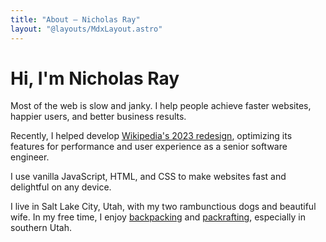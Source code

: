 ```yaml
---
title: "About — Nicholas Ray"
layout: "@layouts/MdxLayout.astro"
---
```



# Hi, I'm Nicholas Ray

Most of the web is slow and janky. I help people achieve faster websites,
happier users, and better business results.

Recently, I helped develop
[Wikipedia's 2023 redesign](https://wikimediafoundation.org/wikipedia-desktop/),
optimizing its features for performance and user experience as a senior software
engineer.

I use vanilla JavaScript, HTML, and CSS to make websites fast and delightful on
any device.

I live in Salt Lake City, Utah, with my two rambunctious dogs and beautiful
wife. In my free time, I enjoy
[backpacking](<https://en.wikipedia.org/wiki/Backpacking_(hiking)>) and
[packrafting](https://en.wikipedia.org/wiki/Packraft), especially in southern
Utah.

<SocialLinks />
